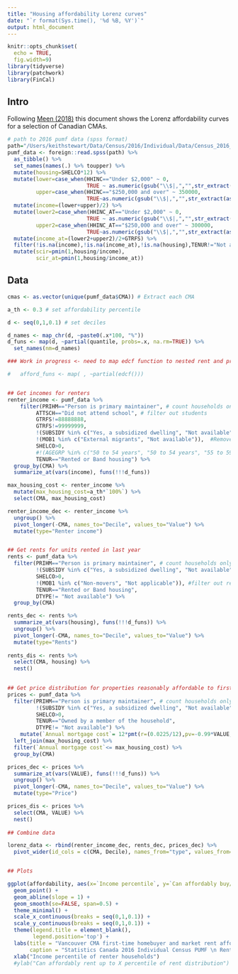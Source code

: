 ```yaml
---
title: "Housing affordability Lorenz curves"
date: "`r format(Sys.time(), '%d %B, %Y')`"
output: html_document
---
```


```r
knitr::opts_chunk$set(
  echo = TRUE,
  fig.width=9)
library(tidyverse)
library(patchwork)
library(FinCal)
```

## Intro

Following [Meen (2018)](http://housingevidence.ac.uk/wp-content/uploads/2018/10/R2018_02_01_How_to_measure_affordability_v2.pdf) this document shows the Lorenz affordability curves for a selection of Canadian CMAs. 

```r
# path to 2016 pumf data (spss format)
path="/Users/keithstewart/Data/Census/2016/Individual/Data/Census_2016_Individual_PUMF.sav"
pumf_data <- foreign::read.spss(path) %>%
  as_tibble() %>%
  set_names(names(.) %>% toupper) %>%
  mutate(housing=SHELCO*12) %>%
  mutate(lower=case_when(HHINC=="Under $2,000" ~ 0,
                         TRUE ~ as.numeric(gsub("\\$|,","",str_extract(as.character(HHINC),"^\\$[\\d,]+")))),
         upper=case_when(HHINC=="$250,000 and over" ~ 350000,
                         TRUE~as.numeric(gsub("\\$|,","",str_extract(as.character(HHINC),"\\$[\\d,]+$"))))) %>%
  mutate(income=(lower+upper)/2) %>%
  mutate(lower2=case_when(HHINC_AT=="Under $2,000" ~ 0,
                         TRUE ~ as.numeric(gsub("\\$|,","",str_extract(as.character(HHINC_AT),"^\\$[\\d,]+")))),
         upper2=case_when(HHINC_AT=="$250,000 and over" ~ 300000,
                         TRUE~as.numeric(gsub("\\$|,","",str_extract(as.character(HHINC_AT),"\\$[\\d,]+$"))))) %>%
  mutate(income_at=(lower2+upper2)/2+GTRFS) %>%
  filter(!is.na(income),!is.na(income_at),!is.na(housing),TENUR!="Not available") %>%
  mutate(scir=pmin(1,housing/income),
         scir_at=pmin(1,housing/income_at))
```

## Data

```r

cmas <- as.vector(unique(pumf_data$CMA)) # Extract each CMA

a_th <- 0.3 # set affordability percentile

d <- seq(0,1,0.1) # set deciles

d_names <- map_chr(d, ~paste0(.x*100, "%"))
d_funs <- map(d, ~partial(quantile, probs=.x, na.rm=TRUE)) %>%
  set_names(nm=d_names)

### Work in progress <- need to map edcf function to nested rent and price distributions

#   afford_funs <- map( , ~partial(edcf()))


## Get incomes for renters
renter_income <- pumf_data %>%
    filter(PRIHM=="Person is primary maintainer", # count households only once
         ATTSCH=="Did not attend school", # filter out students
         GTRFS!=88888888,
         GTRFS!=99999999,
         !(SUBSIDY %in% c("Yes, a subsidized dwelling", "Not available")), #remove those in subsidized housing
         !(MOB1 %in% c("External migrants", "Not available")),  #Remove 1st year external migrants
         SHELCO>0, 
         #!(AGEGRP %in% c("50 to 54 years", "50 to 54 years", "55 to 59 years" ,"60 to 64 years", "65 to 69 years", "70 to 74 years","75 to 79 years", "80 to 84 years", "85 years and over", "Not available")), 
         TENUR=="Rented or Band housing") %>%
  group_by(CMA) %>%
  summarize_at(vars(income), funs(!!!d_funs))

max_housing_cost <- renter_income %>%
  mutate(max_housing_cost=a_th*`100%`) %>%
  select(CMA, max_housing_cost)

renter_income_dec <- renter_income %>%
  ungroup() %>%
  pivot_longer(-CMA, names_to="Decile", values_to="Value") %>%
  mutate(type="Renter income")


## Get rents for units rented in last year
rents <- pumf_data %>%
  filter(PRIHM=="Person is primary maintainer", # count households only once
         !(SUBSIDY %in% c("Yes, a subsidized dwelling", "Not available")), # remove subsidized rents 
         SHELCO>0, 
         !(MOB1 %in% c("Non-movers", "Not applicable")), #filter out rents paid that lag market due to rent control and other factor
         TENUR=="Rented or Band housing",
         DTYPE!= "Not available") %>%
  group_by(CMA) 

rents_dec <- rents %>%
  summarize_at(vars(housing), funs(!!!d_funs)) %>%
  ungroup() %>%
  pivot_longer(-CMA, names_to="Decile", values_to="Value") %>%
  mutate(type="Rents")
  
rents_dis <- rents %>%
  select(CMA, housing) %>%
  nest()
  

## Get price distribution for properties reasonably affordable to first-time buyers
prices <- pumf_data %>%
  filter(PRIHM=="Person is primary maintainer", # count households only once
         !(SUBSIDY %in% c("Yes, a subsidized dwelling", "Not available")), #should be redundant when looking at owners
         SHELCO>0, 
         TENUR=="Owned by a member of the household",
         DTYPE!= "Not available") %>%
    mutate(`Annual mortgage cost`= 12*pmt(r=(0.0225/12),pv=-0.99*VALUE, n=300, fv=0)) %>%
  left_join(max_housing_cost) %>%
  filter(`Annual mortgage cost`<= max_housing_cost) %>%
  group_by(CMA) 

prices_dec <- prices %>%
  summarize_at(vars(VALUE), funs(!!!d_funs)) %>%
  ungroup() %>%
  pivot_longer(-CMA, names_to="Decile", values_to="Value") %>%
  mutate(type="Price")

prices_dis <- prices %>%
  select(CMA, VALUE) %>%
  nest()
  
## Combine data

lorenz_data <- rbind(renter_income_dec, rents_dec, prices_dec) %>%
  pivot_wider(id_cols = c(CMA, Decile), names_from="type", values_from=Value)


## Plots

ggplot(affordability, aes(x=`Income percentile`, y=`Can affordably buy/rent up to X percentile`, col=type)) +
  geom_point() +
  geom_abline(slope = 1) +
  geom_smooth(se=FALSE, span=0.5) +
  theme_minimal() + 
  scale_x_continuous(breaks = seq(0,1,0.1)) +
  scale_y_continuous(breaks = seq(0,1,0.1)) +
  theme(legend.title = element_blank(),
        legend.position='top') +
  labs(title = "Vancouver CMA first-time homebuyer and market rent affordability Lorenz curves",
       caption = "Statistics Canada 2016 Individual Census PUMF \n Renter income is non-subsidized, non-student, non-first year external migrant renter households \n Affordability set at 30% of household income \n Assumes 5% down payment, 25 year amortization, and 2.25% mortgage rate \n Distribution of prices truncated to affordable to max of renter income") +
  xlab("Income percentile of renter households") 
  #ylab("Can affordably rent up to X percentile of rent distribution")
```

